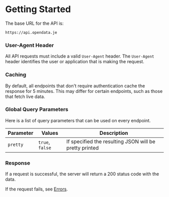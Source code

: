 # Getting Started

The base URL for the API is:
```
https://api.opendata.je
```

### User-Agent Header
All API requests must include a valid `User-Agent` header. The `User-Agent` header identifies the user or application that is making the request.

### Caching
By default, all endpoints that don't require authentication cache the response for 5 minutes. This may differ for certain endpoints, such as those that fetch live data.

### Global Query Parameters
Here is a list of query parameters that can be used on every endpoint.

|Parameter|Values|Description|
|---------|------|-----------|
|`pretty`|`true`, `false`|If specified the resulting JSON will be pretty printed|

### Response
If a request is successful, the server will return a 200 status code with the data. 

If the request fails, see [Errors](../errors).
